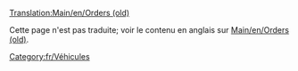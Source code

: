 [[Translation:Main/en/Orders (old)]]{{en/-}}
{{fr/Note|Cet article illustre le fonctionnement de la fenêtre de commande pour les anciennes versions de [[Main/fr/OpenTTD 0.7.0|OpenTTD 0.7.0]].<br/>
'''Si vous avez une version récente (OpenTTD 0.7.0 ou plus), voyez: [[Main/fr/Ordres|Ordres]]'''}}

Cette page n'est pas traduite; voir le contenu en anglais sur [[Main/en/Orders (old)]].

[[Category:fr/Véhicules]]
